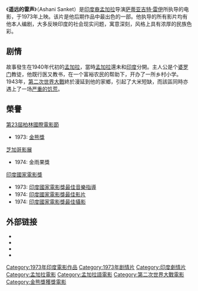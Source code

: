 {{Expand|time=2010-12-29}}
{{Infobox film
| name           = 遥远的雷声
| image          = <!-- 檔案不存在 Dvd ashani sanket.jpg ，可從英文維基百科取得 -->
| director       = 萨蒂亚吉特·雷伊
| based on       = {{Based on|''Ashani Sanket''|[[Bibhutibhushan_Bandopadhyay|Bibhutibhushan Bandopadhyay]]}}
| screenplay     = 萨蒂亚吉特·雷伊
| starring       = [[Soumitra_Chatterjee|Soumitra Chatterjee]]<br />[[Bobita|Bobita]]<br />[[Sandhya_Roy|Sandhya Roy]]
| music          = 萨蒂亚吉特·雷伊
| cinematography = [[Soumendu_Roy|Soumendu Roy]]
| editing        = [[Dulal_Dutta|Dulal Dutta]]
| studio         = 孟加拉電影
| distributor    = Nanda Bhattacharya
| released       = 1973年6月（Berlin）<br>1973年8月16日（India）
| runtime        = 101分
| country        = India
| language       = [[孟加拉語|孟加拉語]]
| budget         = 
}}
《'''遥远的雷声'''》（Ashani Sanket）是[[印度裔|印度裔]][[孟加拉|孟加拉]]导演[[萨蒂亚吉特·雷伊|萨蒂亚吉特·雷伊]]所执导的电影，于1973年上映。该片是他后期作品中最出色的一部。他执导的所有影片均有他本人编剧，大多反映印度的社会现实问题，寓意深刻，风格上具有浓厚的民族色彩。

==剧情==

故事發生在1940年代初的[[孟加拉|孟加拉]]，當時[[孟加拉|孟加拉]]還未和[[印度|印度]]分開。主人公是个[[婆罗门|婆罗门]]教徒，他既行医又教书，在一个富裕农民的帮助下，开办了一所乡村小学。1943年，[[第二次世界大戰|第二次世界大戰]]終於漫延到他的家鄉，引起了大米短缺，而該區同時亦遇上了一场[[1943年孟加拉饥荒|严重的饥荒]]。

==榮譽==
; [[第23屆柏林國際電影節|第23屆柏林國際電影節]]
* 1973: [[金熊獎|金熊獎]]

; [[芝加哥影展|芝加哥影展]]
* 1974: 金雨果獎

; [[印度國家電影獎|印度國家電影獎]]
* 1973: [[印度國家電影獎最佳音樂指導|印度國家電影獎最佳音樂指導]]
* 1974: [[印度國家電影獎最佳影片|印度國家電影獎最佳影片]]
* 1974: [[印度國家電影獎最佳攝影|印度國家電影獎最佳攝影]]

==外部链接==
*{{rotten-tomatoes}}
* {{IMDb title|0069737}}
* {{douban|1298936}}
* {{Allrovi movie|14025}}

{{金熊獎得獎作品}}
{{DEFAULTSORT:Ashani Sanket}}
[[Category:1973年印度電影作品|Category:1973年印度電影作品]]
[[Category:1973年剧情片|Category:1973年剧情片]]
[[Category:印度劇情片|Category:印度劇情片]]
[[Category:孟加拉電影|Category:孟加拉電影]]
[[Category:孟加拉語電影|Category:孟加拉語電影]]
[[Category:第二次世界大戰電影|Category:第二次世界大戰電影]]
[[Category:金熊獎獲獎電影|Category:金熊獎獲獎電影]]